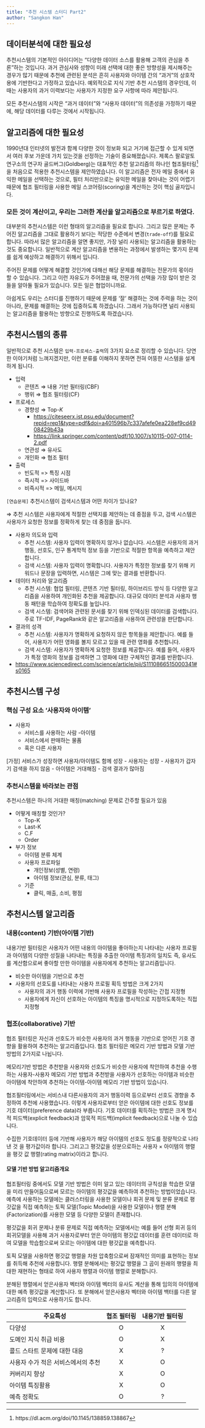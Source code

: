 ```yaml
---
title: "추천 시스템 스터디 Part2"
author: "Sangkon Han"
---
```


## 데이터분석에 대한 필요성

추천시스템의 기본적인 아이디어는 "다양한 데이터 소스를 활용해 고객의 관심을 추론"하는 것입니다. 과거 관심사와 성향이 미래 선택에 대한 좋은 방향성을 제시해주는 경우가 많기 때문에 추천에 관련된 분석은 흔히 사용자와 아이템 간의 "과거"의 상호작용에 기반한다고 가정하고 있습니다. 예외적으로 지식 기반 추천 시스템의 경우인데, 이때는 사용자의 과거 이력보다는 사용자가 지정한 요구 사항에 따라 제안됩니다. 

모든 추천시스템의 시작은 "과거 데이터"와 "사용자 데이터"의 의존성을 가정하기 때문에, 해당 데이터를 다루는 것에서 시작됩니다.

## 알고리즘에 대한 필요성

1990년대 인터넷의 발전과 함께 다양한 것이 정보화 되고 거기에 접근할 수 있게 되면서 여러 후보 가운데 가치 있는것을 선정하는 기술이 중요해졌습니다. 제록스 팔로알토 연구소의 연구자 골드버그(Goldberg)는 대표적인 추천 알고리즘의 하나인 협조필터링[^2]을 처음으로 적용한 추천시스템을 제안하였습니다. 이 알고리즘은 전자 메일 중에서 유익한 메일을 선택하는 것으로, 필터 처리만으로는 유익한 메일을 찾아내는 것이 어렵기 때문에 협조 필터링을 사용한 메일 스코어링(scoring)을 계산하는 것이 핵심 골자입니다.

[^2]: https://dl.acm.org/doi/10.1145/138859.138867

### 모든 것이 계산이고, 우리는 그러한 계산을 알고리즘으로 부르기로 하였다.

대부분의 추천시스템은 이런 형태의 알고리즘을 필요로 합니다. 그리고 많은 문제는 주어진 알고리즘을 그대로 활용하기 보다는 적당한 수준에서 변경(`trade-off`)를 필요로 합니다. 따라서 많은 알고리즘을 알면 좋지만, 가장 널리 사용되는 알고리즘을 활용하는 것도 중요합니다. 일반적으로 계산 알고리즘을 변용하는 과정에서 발생하는 몇가지 문제를 쉽게 예상하고 해결하기 위해서 입니다. 

주어진 문제를 어떻게 해결할 것인가에 대해선 해당 문제를 해결하는 전문가의 몫이라 할 수 있습니다. 그리고 이런 자유도가 주어졌을 때, 전문가의 선택을 가장 많이 받은 것들을 알아둘 필요가 있습니다. 모든 일은 협업이니까요.

아쉽게도 우리는 스터디를 진행하기 때문에 문제를 '잘' 해결하는 것에 주력을 하는 것이 아니라, 문제를 해결하는 것에 집중하도록 하겠습니다. 그래서 가능하다면 널리 사용되는 알고리즘을 활용하는 방향으로 진행하도록 하겠습니다.

## 추천시스템의 종류

일반적으로 추천 시스템은 `입력-프로세스-출력`의 3가지 요소로 정리할 수 있습니다. 당연한 이야기처럼 느껴지겠지만, 이런 분류를 이해하지 못하면 전혀 어뚱한 시스템을 설계하게 됩니다.

- 입력
    - 콘텐츠 $\Rightarrow$ 내용 기반 필터링(CBF)
    - 행위 $\Rightarrow$ 협조 필터링(CF)

- 프로세스
    - 경향성 $\Rightarrow$ Top-$K$
        - <https://citeseerx.ist.psu.edu/document?repid=rep1&type=pdf&doi=a401596b7c337afefe0ea228ef9cd4908429b43a>
        - <https://link.springer.com/content/pdf/10.1007/s10115-007-0114-2.pdf>
    - 연관성 $\Rightarrow$ 유사도
    - 개인화 $\Rightarrow$ 협조 필터

- 출력
    - 빈도적 => 특징 시점
    - 즉시적 => 사이드바
    - 비즉시적 => 메일, 메시지

`[연습문제]` 추천시스템이 검색시스템과 어떤 차이가 있나요?

$\Rightarrow$ 추천 시스템은 사용자에게 적절한 선택지를 제안하는 데 중점을 두고, 검색 시스템은 사용자가 요청한 정보를 정확하게 찾는 데 중점을 둡니다.

- 사용자 의도와 입력
    - 추천 시스템: 사용자 입력이 명확하지 않거나 없습니다. 시스템은 사용자의 과거 행동, 선호도, 인구 통계학적 정보 등을 기반으로 적절한 항목을 예측하고 제안합니다.
    - 검색 시스템: 사용자 입력이 명확합니다. 사용자가 특정한 정보를 찾기 위해 키워드나 문장을 입력하면, 시스템은 그에 맞는 결과를 반환합니다.

- 데이터 처리와 알고리즘
    - 추천 시스템: 협업 필터링, 콘텐츠 기반 필터링, 하이브리드 방식 등 다양한 알고리즘을 사용하여 개인화된 추천을 제공합니다. 대규모 데이터 분석과 사용자 행동 패턴을 학습하여 정확도를 높입니다.
    - 검색 시스템: 검색어와 관련된 문서를 찾기 위해 인덱싱된 데이터를 검색합니다. 주로 TF-IDF, PageRank와 같은 알고리즘을 사용하여 관련성을 판단합니다.

- 결과의 성격
    - 추천 시스템: 사용자가 명확하게 요청하지 않은 항목들을 제안합니다. 예를 들어, 사용자가 어떤 영화를 볼지 모르고 있을 때 관련 영화를 추천합니다.
    - 검색 시스템: 사용자가 명확하게 요청한 정보를 제공합니다. 예를 들어, 사용자가 특정 영화의 정보를 검색하면 그 영화에 대한 구체적인 결과를 반환합니다.

- <https://www.sciencedirect.com/science/article/pii/S1110866515000341#s0165>

## 추천시스템 구성
### 핵심 구성 요소 '사용자와 아이템'
- 사용자
    - 서비스를 사용하는 사람
-아이템
    - 서비스에서 판매하는 물품
    - 혹은 다른 사용자

[가정] 서비스가 성장하면 사용자/아이템도 함께 성장
    - 사용자는 성장
        - 사용자가 갑자기 검색을 하지 않음
    - 아이템은 거대해짐
        - 검색 결과가 많아짐

### 추천시스템을 바라보는 관점

추천시스템은 하나의 거대한 매칭(matching) 문제로 간주할 필요가 있음

- 어떻게 매칭할 것인가?
    - Top-K
    - Last-K
    - C.F
    - Order

- 부가 정보
    - 아이템 분류 체계
    - 사용자 프로파일
        - 개인정보(성별, 연령)
        - 아이템 정보(관심, 분류, 태그)
    - 기준
        - 클릭, 매출, 소비, 평점

## 추천시스템 알고리즘

### 내용(content) 기반(아이템 기반)

내용기반 필터링은 사용자가 어떤 내용의 아이템을 좋아하는지 나타내는 사용자 프로필과 아이템의 다양한 성질을 나타내는 특징을 추출한 아이템 특징과의 일치도 즉, 유사도를 계산함으로써 좋아할 만한 아이템을 사용자에게 추천하는 알고리즘입니다.

- 비슷한 아이템을 기반으로 추천
- 사용자의 선호도를 나타내는 사용자 프로필 획득 방법은 크게 2가지
    - 사용자의 과거 행동 이력에 기반해 사용자 프로필을 작성하는 간접 지정형
    - 사용자에게 자신이 선호하는 아이템의 특징을 명시적으로 지정하도록하는 직접 지정형

### 협조(collaborative) 기반

협조 필터링은 자신과 선호도가 비슷한 사용자의 과거 행동을 기반으로 얻어진 기호 경향을 활용하여 추천하는 알고리즘입니다. 협조 필터링은 메모리 기반 방법과 모델 기반 방법의 2가지로 나뉩니다. 

메모리기반 방법은 추천받을 사용자와 선호도가 비슷한 사용자에 착안하여 추천을 수행하는 사용자-사용자 메모리 기반 방법과 추천받을 사용자가 선호하는 아이템과 비슷한 아이템에 착안하여 추천하는 아이템-아이템 메모리 기반 방법이 있습니다.

협조필터링에서는 서비스내 다른사용자의 과거 행동이력 등으로부터 선호도 경향을 추정하여 추천에 사용했습니다. 이렇게 사용자로부터 얻은 아이템에 대한 선호도 정보를 기호 데이터(preference data)라 부릅니다. 기호 데이터를 획득하는 방법은 크게 명시적 피드백(explicit feedback)과 암묵적 피드백(implicit feedback)으로 나눌 수 있습니다.

수집한 기호데이터 등에 기반해 사용자가 해당 아이템의 선호도 정도를 정량적으로 나타낸 것
을 평가값이라 합니다. 그리고그 평갓값을 성분으로하는 사용자 $\times$ 아이템의 행렬을 평갓
값 행렬(rating matrix)이라고 합니다.

#### 모델 기반 방법 알고리즘개요

협조필터링 중에서도 모델 기반 방법은 이미 알고 있는 데이터의 규칙성을 학습한 모델을 미리 만들어둠으로써 모르는 아이템의 평갓값을 예측하여 추천하는 방법이었습니다. 예측에 사용하는 모델에는 클러스터링을 사용한 모델이나 회귀 문제 및 분류 문제로 평갓값을 직접 예측하는 토픽 모델(Topic Model)을 사용한 모델이나 행렬 분해(Factorization)를 사용한 모델 등 다양한 모델이 존재합니다.

평갓값을 회귀 문제나 분류 문제로 직접 예측하는 모델에서는 예를 들어 선형 회귀 등의 회귀모델을 사용해 과거 사용자로부터 얻은 아이템의 평갓값 데이터를 훈련 데이터로 하여 모델을 학습함으로써 모르는 아이템에 대한 평갓값을 예측합니다.

토픽 모델을 사용하면 평갓값 행렬을 차원 압축함으로써 잠재적인 의미를 표현하는 정보를 취득해 추천에 사용합니다. 행렬 분해에서는 평갓값 행렬을 그 곱이 원래의 행렬을 최대한 재현하는 형태로 하여 사용자 행렬과 아이템 행렬로 분해합니다.

 분해된 행렬에서 얻은사용자 벡터와 아이템 벡터의 유사도 계산을 통해 임의의 아이템에 대한 예측 평갓값을 계산합니다. 또 분해에서 얻은사용자 벡터와 아이템 백터를 다른 알고리즘의 입력으로 사용하기도 합니다.

|주요특성|협조 필터링|내용기반 필터링|
|---|:---:|:---:|
|다양성|O|X|
|도메인 지식 취급 비용|O|X|
|콜드 스타트 문제에 대한 대응|X|?|
|사용자 수가 적은 서비스에서의 추천|X|O|
|커버리지 향상|X|O|
|아이템 특징활용|X|O|
|예측 정확도|O|?|

